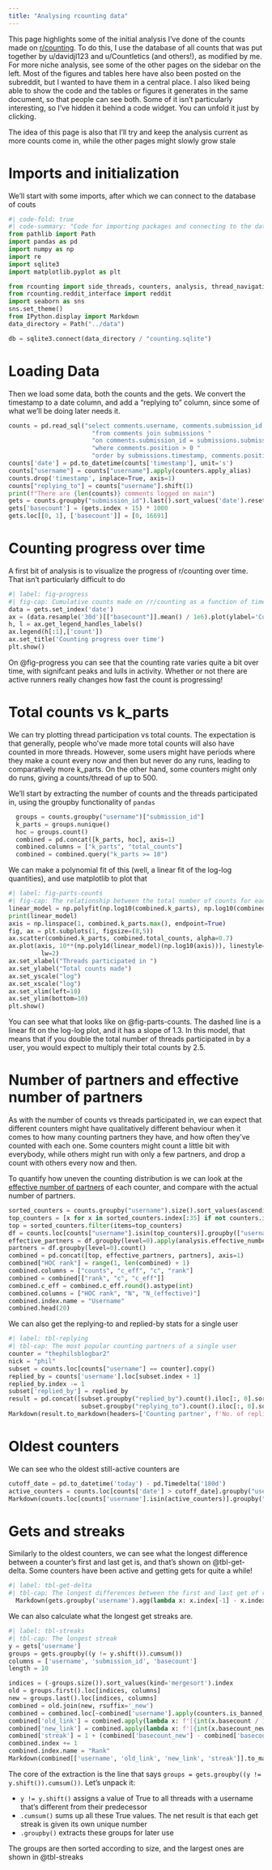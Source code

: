 ```yaml
---
title: "Analysing rcounting data"
---
```

This page highlights some of the initial analysis I've done of the counts made on [r/counting](reddit.com/r/counting). To do this, I use the database of all counts that was put together by u/davidjl123 and u/Countletics (and others!), as modified by me. For more niche analysis, see some of the other pages on the sidebar on the left. Most of the figures and tables here have also been posted on the subreddit, but I wanted to have them in a central place. I also liked being able to show the code and the tables or figures it generates in the same document, so that people can see both. Some of it isn't particularly interesting, so I've hidden it behind a code widget. You can unfold it just by clicking.

The idea of this page is also that I'll try and keep the analysis current as more counts come in, while the other pages might slowly grow stale

# Imports and initialization
We'll start with some imports, after which we can connect to the database of couts

```python
#| code-fold: true
#| code-summary: "Code for importing packages and connecting to the database"
from pathlib import Path
import pandas as pd
import numpy as np
import re
import sqlite3
import matplotlib.pyplot as plt

from rcounting import side_threads, counters, analysis, thread_navigation as tn, parsing
from rcounting.reddit_interface import reddit
import seaborn as sns
sns.set_theme()
from IPython.display import Markdown
data_directory = Path("../data")

db = sqlite3.connect(data_directory / "counting.sqlite")
```

# Loading Data
Then we load some data, both the counts and the gets. We convert the timestamp to a date column, and add a "replying to" column, since some of what we'll be doing later needs it.

```python
counts = pd.read_sql("select comments.username, comments.submission_id, comments.timestamp "
                       "from comments join submissions "
                       "on comments.submission_id = submissions.submission_id "
                       "where comments.position > 0 "
                       "order by submissions.timestamp, comments.position", db)
counts['date'] = pd.to_datetime(counts['timestamp'], unit='s')
counts["username"] = counts["username"].apply(counters.apply_alias)
counts.drop('timestamp', inplace=True, axis=1)
counts["replying_to"] = counts["username"].shift(1)
print(f"There are {len(counts)} comments logged on main")
gets = counts.groupby("submission_id").last().sort_values('date').reset_index()
gets['basecount'] = (gets.index + 15) * 1000
gets.loc[[0, 1], ['basecount']] = [0, 16691]
```

# Counting progress over time

A first bit of analysis is to visualize the progress of r/counting over time. That isn't particularly difficult to do
```python
#| label: fig-progress
#| fig-cap: Cumulative counts made on /r/counting as a function of time
data = gets.set_index('date')
ax = (data.resample('30d')[["basecount"]].mean() / 1e6).plot(ylabel='Current count [millions]', xlabel='Date')
h, l = ax.get_legend_handles_labels()
ax.legend(h[:1],['count'])
ax.set_title('Counting progress over time')
plt.show()
```

On @fig-progress you can see that the counting rate varies quite a bit over time, with signifcant peaks and lulls in activity. Whether or not there are active runners really changes how fast the count is progressing!

# Total counts vs k_parts
We can try plotting thread participation vs total counts. The expectation is that generally, people who've made more total counts will also have counted in more threads. However, some users might have periods where they make a count every now and then but never do any runs, leading to comparatively more k_parts. On the other hand, some counters might only do runs, giving a counts/thread of up to 500.

We'll start by extracting the number of counts and the threads participated in, using the groupby functionality of `pandas`
```python
  groups = counts.groupby("username")["submission_id"]
  k_parts = groups.nunique()
  hoc = groups.count()
  combined = pd.concat([k_parts, hoc], axis=1)
  combined.columns = ["k_parts", "total_counts"]
  combined = combined.query("k_parts >= 10")
```

We can make a polynomial fit of this (well, a linear fit of the log-log quantities), and use matplotlib to plot that
```python
#| label: fig-parts-counts
#| fig-cap: The relationship between the total number of counts for each user, and then number of threads they've participated in
linear_model = np.polyfit(np.log10(combined.k_parts), np.log10(combined.total_counts), 1)
print(linear_model)
axis = np.linspace(1, combined.k_parts.max(), endpoint=True)
fig, ax = plt.subplots(1, figsize=(8,5))
ax.scatter(combined.k_parts, combined.total_counts, alpha=0.7)
ax.plot(axis, 10**(np.poly1d(linear_model)(np.log10(axis))), linestyle="--", color="0.3",
         lw=2)
ax.set_xlabel("Threads participated in ")
ax.set_ylabel("Total counts made")
ax.set_yscale("log")
ax.set_xscale("log")
ax.set_xlim(left=10)
ax.set_ylim(bottom=10)
plt.show()

```

You can see what that looks like on @fig-parts-counts. The dashed line is a linear fit on the log-log plot, and it has a slope of 1.3. In this model, that means that if you double the total number of threads participated in by a user, you would expect to multiply their total counts by 2.5.

# Number of partners and effective number of partners
As with the number of counts vs threads participated in, we can expect that different counters might have qualitatively different behaviour when it comes to how many counting partners they have, and how often they've counted with each one. Some counters might count a little bit with everybody, while others might run with only a few partners, and drop a count with others every now and then.

To quantify how uneven the counting distribution is we can look at the [effective number of partners](https://en.wikipedia.org/wiki/Effective_number_of_parties) of each counter, and compare with the actual number of partners.

```python
sorted_counters = counts.groupby("username").size().sort_values(ascending=False)
top_counters = [x for x in sorted_counters.index[:35] if not counters.is_banned_counter(x)][:30]
top = sorted_counters.filter(items=top_counters)
df = counts.loc[counts["username"].isin(top_counters)].groupby(["username", "replying_to"]).size()
effective_partners = df.groupby(level=0).apply(analysis.effective_number_of_counters).to_frame()
partners = df.groupby(level=0).count()
combined = pd.concat([top, effective_partners, partners], axis=1)
combined["HOC rank"] = range(1, len(combined) + 1)
combined.columns = ["counts", "c_eff", "c", "rank"]
combined = combined[["rank", "c", "c_eff"]]
combined.c_eff = combined.c_eff.round().astype(int)
combined.columns = ["HOC rank", "N", "N_(effective)"]
combined.index.name = "Username"
combined.head(20)
```

We can also get the replying-to and replied-by stats for a single user
```python
#| label: tbl-replying
#| tbl-cap: The most popular counting partners of a single user
counter = "thephilsblogbar2"
nick = "phil"
subset = counts.loc[counts["username"] == counter].copy()
replied_by = counts['username'].loc[subset.index + 1]
replied_by.index -= 1
subset['replied_by'] = replied_by
result = pd.concat([subset.groupby("replied_by").count().iloc[:, 0].sort_values(ascending=False),
                    subset.groupby("replying_to").count().iloc[:, 0].sort_values(ascending=False)], axis=1).head(10)
Markdown(result.to_markdown(headers=['Counting partner', f'No. of replies by {nick}', f'No. of replies to {nick}']))
```

# Oldest counters
We can see who the oldest still-active counters are
```python
cutoff_date = pd.to_datetime('today') - pd.Timedelta('180d')
active_counters = counts.loc[counts['date'] > cutoff_date].groupby("username").groups.keys()
Markdown(counts.loc[counts['username'].isin(active_counters)].groupby("username")["date"].min().sort_values().head(20).apply(str).to_markdown(headers=["**Username**", "**First Count**"]))
```

# Gets and streaks
Similarly to the oldest counters, we can see what the longest difference between a counter's first and last get is, and that's shown on @tbl-get-delta. Some counters have been active and getting gets for quite a while!

```python
#| label: tbl-get-delta
#| tbl-cap: The longest differences between the first and last get of r/counting users (1000s of counts)
  Markdown(gets.groupby('username').agg(lambda x: x.index[-1] - x.index[0]).iloc[:, 0].sort_values(ascending=False).head(10).to_markdown(headers=["**Username**", "**Get span**"]))
```


We can also calculate what the longest get streaks are.
```python
#| label: tbl-streaks
#| tbl-cap: The longest streak
y = gets['username']
groups = gets.groupby((y != y.shift()).cumsum())
columns = ['username', 'submission_id', 'basecount']
length = 10

indices = (-groups.size()).sort_values(kind='mergesort').index
old = groups.first().loc[indices, columns]
new = groups.last().loc[indices, columns]
combined = old.join(new, rsuffix='_new')
combined = combined.loc[~combined['username'].apply(counters.is_banned_counter)].head(length).reset_index(drop=True)
combined['old_link'] = combined.apply(lambda x: f'[{int(x.basecount / 1000) + 1}K](https://reddit.com/comments/{x.submission_id}/)', axis=1)
combined['new_link'] = combined.apply(lambda x: f'[{int(x.basecount_new / 1000) + 1}K](https://reddit.com/comments/{x.submission_id_new}/)', axis=1)
combined['streak'] = 1 + (combined['basecount_new'] - combined['basecount']) // 1000
combined.index += 1
combined.index.name = "Rank"
Markdown(combined[['username', 'old_link', 'new_link', 'streak']].to_markdown(headers=['**Rank**', '**username**', '**First Get**', '**Last Get**', '**Streak Length**']))
```
 The core of the extraction is the line that says `groups = gets.groupby((y != y.shift()).cumsum())`. Let's unpack it:

- `y != y.shift()` assigns a value of True to all threads with a username that's different from their predecessor
- `.cumsum()` sums up all these True values. The net result is that each get streak is given its own unique number
- `.groupby()` extracts these groups for later use

The groups are then sorted according to size, and the largest ones are shown in @tbl-streaks


